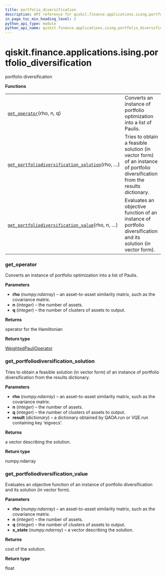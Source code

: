 ```yaml
---
title: portfolio_diversification
description: API reference for qiskit.finance.applications.ising.portfolio_diversification
in_page_toc_min_heading_level: 2
python_api_type: module
python_api_name: qiskit.finance.applications.ising.portfolio_diversification
---
```


<span id="qiskit-finance-applications-ising-portfolio-diversification" />

# qiskit.finance.applications.ising.portfolio\_diversification

portfolio diversification

**Functions**

|                                                                                                                                                                                                                                                           |                                                                                                                               |
| --------------------------------------------------------------------------------------------------------------------------------------------------------------------------------------------------------------------------------------------------------- | ----------------------------------------------------------------------------------------------------------------------------- |
| [`get_operator`](#qiskit.finance.applications.ising.portfolio_diversification.get_operator "qiskit.finance.applications.ising.portfolio_diversification.get_operator")(rho, n, q)                                                                         | Converts an instance of portfolio optimization into a list of Paulis.                                                         |
| [`get_portfoliodiversification_solution`](#qiskit.finance.applications.ising.portfolio_diversification.get_portfoliodiversification_solution "qiskit.finance.applications.ising.portfolio_diversification.get_portfoliodiversification_solution")(rho, …) | Tries to obtain a feasible solution (in vector form) of an instance of portfolio diversification from the results dictionary. |
| [`get_portfoliodiversification_value`](#qiskit.finance.applications.ising.portfolio_diversification.get_portfoliodiversification_value "qiskit.finance.applications.ising.portfolio_diversification.get_portfoliodiversification_value")(rho, n, …)       | Evaluates an objective function of an instance of portfolio diversification and its solution (in vector form).                |

### get\_operator

<Function id="qiskit.finance.applications.ising.portfolio_diversification.get_operator" name="get_operator" github="https://github.com/qiskit-community/qiskit-aqua/tree/stable/0.7/qiskit/finance/applications/ising/portfolio_diversification.py" signature="get_operator(rho, n, q)">
  Converts an instance of portfolio optimization into a list of Paulis.

  **Parameters**

  *   **rho** (*numpy.ndarray*) – an asset-to-asset similarity matrix, such as the covariance matrix.
  *   **n** (*integer*) – the number of assets.
  *   **q** (*integer*) – the number of clusters of assets to output.

  **Returns**

  operator for the Hamiltonian

  **Return type**

  [WeightedPauliOperator](qiskit.aqua.operators.legacy.WeightedPauliOperator "qiskit.aqua.operators.legacy.WeightedPauliOperator")
</Function>

### get\_portfoliodiversification\_solution

<Function id="qiskit.finance.applications.ising.portfolio_diversification.get_portfoliodiversification_solution" name="get_portfoliodiversification_solution" github="https://github.com/qiskit-community/qiskit-aqua/tree/stable/0.7/qiskit/finance/applications/ising/portfolio_diversification.py" signature="get_portfoliodiversification_solution(rho, n, q, result)">
  Tries to obtain a feasible solution (in vector form) of an instance of portfolio diversification from the results dictionary.

  **Parameters**

  *   **rho** (*numpy.ndarray*) – an asset-to-asset similarity matrix, such as the covariance matrix.
  *   **n** (*integer*) – the number of assets.
  *   **q** (*integer*) – the number of clusters of assets to output.
  *   **result** (*dictionary*) – a dictionary obtained by QAOA.run or VQE.run containing key ‘eigvecs’.

  **Returns**

  a vector describing the solution.

  **Return type**

  numpy.ndarray
</Function>

### get\_portfoliodiversification\_value

<Function id="qiskit.finance.applications.ising.portfolio_diversification.get_portfoliodiversification_value" name="get_portfoliodiversification_value" github="https://github.com/qiskit-community/qiskit-aqua/tree/stable/0.7/qiskit/finance/applications/ising/portfolio_diversification.py" signature="get_portfoliodiversification_value(rho, n, q, x_state)">
  Evaluates an objective function of an instance of portfolio diversification and its solution (in vector form).

  **Parameters**

  *   **rho** (*numpy.ndarray*) – an asset-to-asset similarity matrix, such as the covariance matrix.
  *   **n** (*integer*) – the number of assets.
  *   **q** (*integer*) – the number of clusters of assets to output.
  *   **x\_state** (*numpy.ndarray*) – a vector describing the solution.

  **Returns**

  cost of the solution.

  **Return type**

  float
</Function>

